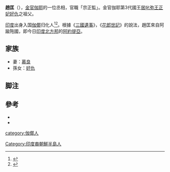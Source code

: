 {{Infobox Korean name
|hangul=조광
|hanja=趙匡
|rr=
|mr=
}}
'''趙匡'''（{{lang-ko|조광}}），[[金官伽倻|金官伽耶]]的一位丞相，官職「宗正監」。金官伽耶第3代國王[[居叱弥王|居叱弥王]][[正妃|正妃]][[好仇|好仇]]之祖父。

[[印度|印度]]出身入国[[伽倻|伽倻]]归化人<ref>{{Cite book||author=|date=|title=모정 慕貞|publisher=[[韓國學中央硏究院|韓國學中央硏究院]]|url=http://people.aks.ac.kr/front/tabCon/ppl/pplView.aks?pplId=PPL_2SNR_A9999_1_0017530&curSetPos=0&curSPos=0&isEQ=true&kristalSearchArea=B|access-date=2016-11-14|archive-date=2017-02-18|archive-url=https://web.archive.org/web/20170218064756/http://people.aks.ac.kr/front/tabCon/ppl/pplView.aks?pplId=PPL_2SNR_A9999_1_0017530&curSetPos=0&curSPos=0&isEQ=true&kristalSearchArea=B|dead-url=no}}</ref><ref>{{Cite book||author=|date=|title=韓國民族文化大百科 호구|publisher=[[韓國民族文化大百科|韓國民族文化大百科]]|url=http://encykorea.aks.ac.kr/Contents/Index?contents_id=E0063673|access-date=2016-11-14|archive-date=2017-02-18|archive-url=https://web.archive.org/web/20170218065721/http://encykorea.aks.ac.kr/Contents/Index?contents_id=E0063673|dead-url=no}}</ref>。根據《[[三國遺事|三國遺事]]》，《[[花郎世記|花郎世記]]》的說法，趙匡來自阿踰陁國，即今日[[印度|印度]][[北方邦|北方邦]]的[[阿約提亞|阿約提亞]]。

== 家族 ==
*妻：[[慕良|慕良]]
*孫女：[[好仇|好仇]]

== 脚注 ==
<references/>

==參考==
*{{Cite book|1=|author=|date=|title=모정 慕貞|publisher=[[韓國學中央硏究院|韓國學中央硏究院]]|url=http://people.aks.ac.kr/front/tabCon/ppl/pplView.aks?pplId=PPL_2SNR_A9999_1_0017530&curSetPos=0&curSPos=0&isEQ=true&kristalSearchArea=B|ref={{Harvid|모정 慕貞|}}|access-date=2016-11-14|archive-date=2017-02-18|archive-url=https://web.archive.org/web/20170218064756/http://people.aks.ac.kr/front/tabCon/ppl/pplView.aks?pplId=PPL_2SNR_A9999_1_0017530&curSetPos=0&curSPos=0&isEQ=true&kristalSearchArea=B|dead-url=no}}
*{{Cite book|1=|author=|date=|title=韓国民族文化大百科事典 호구|publisher=[[韓國民族文化大百科|韓國民族文化大百科]]|url=http://encykorea.aks.ac.kr/Contents/Index?contents_id=E0063673|ref={{Harvid|韓國民族文化大百科|}}|access-date=2016-11-14|archive-date=2017-02-18|archive-url=https://web.archive.org/web/20170218065721/http://encykorea.aks.ac.kr/Contents/Index?contents_id=E0063673|dead-url=no}}

[[category:伽倻人|category:伽倻人]]
[[Category:印度裔朝鮮半島人|Category:印度裔朝鮮半島人]]